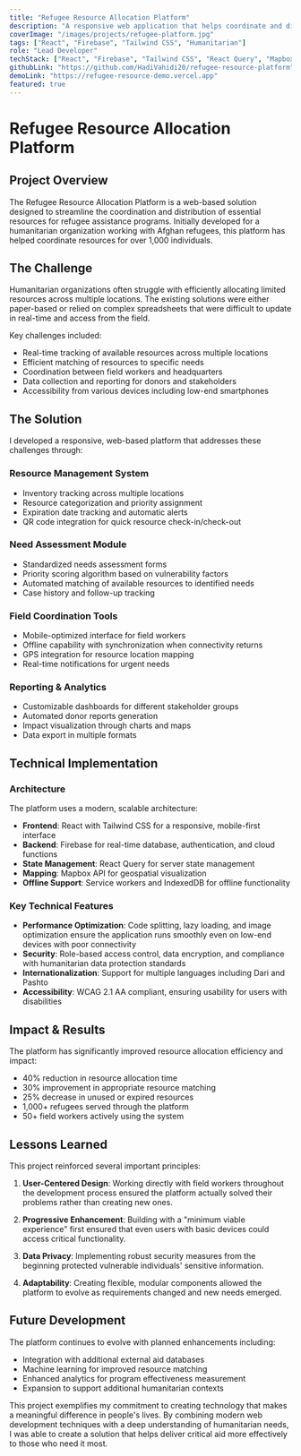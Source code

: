 ```yaml
---
title: "Refugee Resource Allocation Platform"
description: "A responsive web application that helps coordinate and distribute resources for refugee assistance programs."
coverImage: "/images/projects/refugee-platform.jpg"
tags: ["React", "Firebase", "Tailwind CSS", "Humanitarian"]
role: "Lead Developer"
techStack: ["React", "Firebase", "Tailwind CSS", "React Query", "Mapbox API"]
githubLink: "https://github.com/HadiVahidi20/refugee-resource-platform"
demoLink: "https://refugee-resource-demo.vercel.app"
featured: true
---
```


# Refugee Resource Allocation Platform

## Project Overview

The Refugee Resource Allocation Platform is a web-based solution designed to streamline the coordination and distribution of essential resources for refugee assistance programs. Initially developed for a humanitarian organization working with Afghan refugees, this platform has helped coordinate resources for over 1,000 individuals.

## The Challenge

Humanitarian organizations often struggle with efficiently allocating limited resources across multiple locations. The existing solutions were either paper-based or relied on complex spreadsheets that were difficult to update in real-time and access from the field. 

Key challenges included:

- Real-time tracking of available resources across multiple locations
- Efficient matching of resources to specific needs
- Coordination between field workers and headquarters
- Data collection and reporting for donors and stakeholders
- Accessibility from various devices including low-end smartphones

## The Solution

I developed a responsive, web-based platform that addresses these challenges through:

### Resource Management System

- Inventory tracking across multiple locations
- Resource categorization and priority assignment
- Expiration date tracking and automatic alerts
- QR code integration for quick resource check-in/check-out

### Need Assessment Module

- Standardized needs assessment forms
- Priority scoring algorithm based on vulnerability factors
- Automated matching of available resources to identified needs
- Case history and follow-up tracking

### Field Coordination Tools

- Mobile-optimized interface for field workers
- Offline capability with synchronization when connectivity returns
- GPS integration for resource location mapping
- Real-time notifications for urgent needs

### Reporting & Analytics

- Customizable dashboards for different stakeholder groups
- Automated donor reports generation
- Impact visualization through charts and maps
- Data export in multiple formats

## Technical Implementation

### Architecture

The platform uses a modern, scalable architecture:

- **Frontend**: React with Tailwind CSS for a responsive, mobile-first interface
- **Backend**: Firebase for real-time database, authentication, and cloud functions
- **State Management**: React Query for server state management
- **Mapping**: Mapbox API for geospatial visualization
- **Offline Support**: Service workers and IndexedDB for offline functionality

### Key Technical Features

- **Performance Optimization**: Code splitting, lazy loading, and image optimization ensure the application runs smoothly even on low-end devices with poor connectivity
- **Security**: Role-based access control, data encryption, and compliance with humanitarian data protection standards
- **Internationalization**: Support for multiple languages including Dari and Pashto
- **Accessibility**: WCAG 2.1 AA compliant, ensuring usability for users with disabilities

## Impact & Results

The platform has significantly improved resource allocation efficiency and impact:

- 40% reduction in resource allocation time
- 30% improvement in appropriate resource matching
- 25% decrease in unused or expired resources
- 1,000+ refugees served through the platform
- 50+ field workers actively using the system

## Lessons Learned

This project reinforced several important principles:

1. **User-Centered Design**: Working directly with field workers throughout the development process ensured the platform actually solved their problems rather than creating new ones.

2. **Progressive Enhancement**: Building with a "minimum viable experience" first ensured that even users with basic devices could access critical functionality.

3. **Data Privacy**: Implementing robust security measures from the beginning protected vulnerable individuals' sensitive information.

4. **Adaptability**: Creating flexible, modular components allowed the platform to evolve as requirements changed and new needs emerged.

## Future Development

The platform continues to evolve with planned enhancements including:

- Integration with additional external aid databases
- Machine learning for improved resource matching
- Enhanced analytics for program effectiveness measurement
- Expansion to support additional humanitarian contexts

This project exemplifies my commitment to creating technology that makes a meaningful difference in people's lives. By combining modern web development techniques with a deep understanding of humanitarian needs, I was able to create a solution that helps deliver critical aid more effectively to those who need it most.
